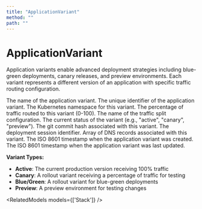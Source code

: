 ```yaml
---
title: "ApplicationVariant"
method: ""
path: ""
---
```


# ApplicationVariant

Application variants enable advanced deployment strategies including blue-green deployments, canary releases, and preview environments. Each variant represents a different version of an application with specific traffic routing configuration.

<Model>
    <ModelProperty name="name" type="string">
        The name of the application variant.
    </ModelProperty>
    <ModelProperty name="uid" type="string">
        The unique identifier of the application variant.
    </ModelProperty>
    <ModelProperty name="namespace" type="string">
        The Kubernetes namespace for this variant.
    </ModelProperty>
    <ModelProperty name="traffic_percentage" type="integer">
        The percentage of traffic routed to this variant (0-100).
    </ModelProperty>
    <ModelProperty name="traffic_split_name" type="string">
        The name of the traffic split configuration.
    </ModelProperty>
    <ModelProperty name="status" type="string">
        The current status of the variant (e.g., "active", "canary", "preview").
    </ModelProperty>
    <ModelProperty name="git_hash" type="string">
        The git commit hash associated with this variant.
    </ModelProperty>
    <ModelProperty name="deploy_session" type="string">
        The deployment session identifier.
    </ModelProperty>
    <ModelProperty name="dns_record" type="array">
        Array of DNS records associated with this variant.
    </ModelProperty>
    <ModelProperty name="created_at" type="string">
        The ISO 8601 timestamp when the application variant was created.
    </ModelProperty>
    <ModelProperty name="updated_at" type="string">
        The ISO 8601 timestamp when the application variant was last updated.
    </ModelProperty>
</Model>

**Variant Types:**
- **Active**: The current production version receiving 100% traffic
- **Canary**: A rollout variant receiving a percentage of traffic for testing
- **Blue/Green**: A rollout variant for blue-green deployments 
- **Preview**: A preview environment for testing changes

<RelatedModels models={['Stack']} />